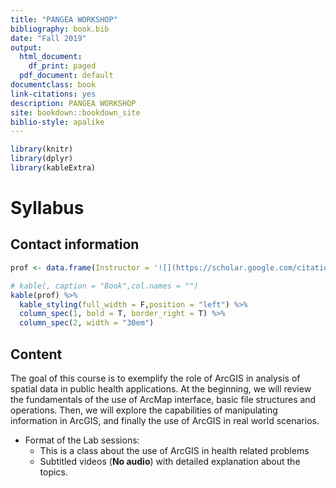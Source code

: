 ```yaml
--- 
title: "PANGEA WORKSHOP"
bibliography: book.bib
date: "Fall 2019"
output:
  html_document:
    df_print: paged
  pdf_document: default
documentclass: book
link-citations: yes
description: PANGEA WORKSHOP
site: bookdown::bookdown_site
biblio-style: apalike
---
```


```r
library(knitr)
library(dplyr)
library(kableExtra)
```

# Syllabus {-}

## Contact information {-}

```r

prof <- data.frame(Instructor = '![](https://scholar.google.com/citations?view_op=view_photo&user=zMoJ8n4AAAAJ&citpid=7)',Info="Dr. Diego F. Cuadros. Assistant Professor of Health Geography and Disease Modeling, University of Cincinnati. **Office:** 401 C Braunstein Hall, Main Campus. **Email:** diego.cuadros@uc.edu")

# kable(, caption = "Book",col.names = "")
kable(prof) %>%
  kable_styling(full_width = F,position = "left") %>%
  column_spec(1, bold = T, border_right = T) %>%
  column_spec(2, width = "30em")
```


## Content {-}

The goal of this course is to exemplify the role of ArcGIS in analysis of spatial data in public health applications. At the beginning, we will review the fundamentals of the use of ArcMap interface, basic file structures and operations. Then, we will explore the capabilities of manipulating information in ArcGIS, and finally the use of ArcGIS in real world scenarios.

* Format of the Lab sessions:
    + This is a class about the use of ArcGIS in health related problems
    + Subtitled videos (**No audio**) with detailed explanation about the topics.

